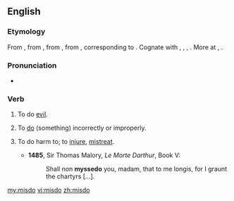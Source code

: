 ==English==
===Etymology===
From {{etyl|enm}} {{term|misdon|lang=enm}}, from {{etyl|ang}} {{term|misdon|misdōn|to do evil, transgress, do amiss, err|lang=ang}}, from {{proto|gem-pro|missadōnan|to do wrongly|lang=en}}, from {{proto|gem-pro|title=|missa-|mis-|dōnan|to do|lang=en}}, corresponding to {{prefix|mis|do}}. Cognate with {{etyl|ofs|-}} {{term|misdua|misdūa|to misdo|lang=ofs}}, {{etyl|nl|-}} {{term|misdoen||to offend, do wrongly|lang=nl}}, {{etyl|gml|-}} {{term|misdon|misdōn|to misdo|lang=gml}}, {{etyl|gmh|-}} {{term|missetuon||to transgress, offend, blame|lang=gmh}}. More at {{l|en|mis-}}, {{l|en|do}}.

===Pronunciation===
*{{a|UK}} {{IPA|/mɪsˈduː/}}

===Verb===
{{en-verb|misdoes|misdoing|misdid|misdone}}

# {{archaic|intransitive}} To do [[evil]].
# {{transitive}} To [[do]] (something) incorrectly or improperly.
# {{archaic|transitive}} To do harm to; to [[injure]], [[mistreat]].
#*'''1485''', Sir Thomas Malory, ''Le Morte Darthur'', Book V:
#*:Shall non '''myssedo''' you, madam, that to me longis, for I graunt the chartyrs [...].

[[my:misdo]]
[[vi:misdo]]
[[zh:misdo]]